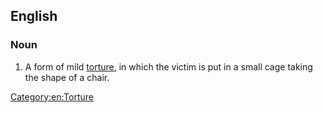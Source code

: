 ==English==

===Noun===
{{wikipedia}}
{{en-noun|-}}

# A form of mild [[torture]], in which the victim is put in a small cage taking the shape of a chair.

[[Category:en:Torture]]